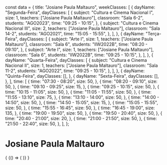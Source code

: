const data = {
  title: "Josiane Paula Maltauro",
  weekClasses: [
    {
      dayName: "Segunda-Feira",
      dayClasses: [
        {
          subject: "Cultura e Cinema Nacional I",
          size: 1,
          teachers: ["Josiane Paula Maltauro"],
          classroom: "Sala 6-2",
          students: "AGO2023",
          time: "09:25 - 10:15",
        },
        {
          subject: "Cultura e Cinema Nacional III",
          size: 2,
          teachers: ["Josiane Paula Maltauro"],
          classroom: "Sala 14-2",
          students: "AGO2021",
          time: "15:05 - 15:55",
        },
      ],
    },
    {
      dayName: "Terça-Feira",
      dayClasses: [
        {
          subject: "Arte I",
          size: 1,
          teachers: ["Josiane Paula Maltauro"],
          classroom: "Sala 6",
          students: "IIW2022B",
          time: "08:20 - 09:10",
        },
        {
          subject: "Arte I",
          size: 1,
          teachers: ["Josiane Paula Maltauro"],
          classroom: "Sala 6",
          students: "IIW2022B",
          time: "09:25 - 10:15",
        },
      ],
    },
    {
      dayName: "Quarta-Feira",
      dayClasses: [
        {
          subject: "Cultura e Cinema Nacional II",
          size: 1,
          teachers: ["Josiane Paula Maltauro"],
          classroom: "Sala 11-2",
          students: "AGO2022",
          time: "09:25 - 10:15",
        },
      ],
    },
    {
      dayName: "Quinta-Feira",
      dayClasses: [],
    },
    {
      dayName: "Sexta-Feira",
      dayClasses: [],
    },
  ],
  time: [
    {
      time: "07:30 - 08:20",
      size: 50,
    },
    {
      time: "08:20 - 09:10",
      size: 50,
    },
    {
      time: "09:10 - 09:25",
      size: 15,
    },
    {
      time: "09:25 - 10:15",
      size: 50,
    },
    {
      time: "10:15 - 11:05",
      size: 50,
    },
    {
      time: "11:05 - 11:55",
      size: 50,
    },
    {
      time: "11:55 - 13:10",
      size: 75,
    },
    {
      time: "13:10 - 14:00",
      size: 50,
    },
    {
      time: "14:00 - 14:50",
      size: 50,
    },
    {
      time: "14:50 - 15:05",
      size: 15,
    },
    {
      time: "15:05 - 15:55",
      size: 50,
    },
    {
      time: "15:55 - 16:45",
      size: 50,
    },
    {
      time: "16:45 - 19:00",
      size: 135,
    },
    {
      time: "19:00 - 19:50",
      size: 50,
    },
    {
      time: "19:50 - 20:40",
      size: 50,
    },
    {
      time: "20:40 - 21:00",
      size: 20,
    },
    {
      time: "21:00 - 21:50",
      size: 50,
    },
    {
      time: "21:50 - 22:40",
      size: 50,
    },
  ],
};

# Josiane Paula Maltauro

<div>
  {
    <BrowserOnly>
      {() => (
        <Grid
          title={data.title}
          weekClasses={data.weekClasses}
          time={data.time}
        />
      )}
    </BrowserOnly>
  }
</div>
